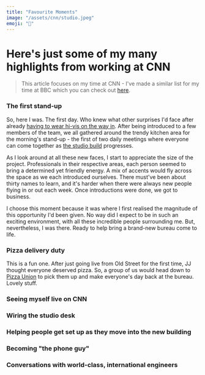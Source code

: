 ```yaml
---
title: "Favourite Moments"
image: "/assets/cnn/studio.jpeg"
emoji: "🤩"
---
```


# Here's just some of my many highlights from working at CNN

> This article focuses on my time at CNN - I've made a similar list for my time at BBC which you can check out [here](/bbc/best-bits-so-far).

<Picture pic="/assets/cnn/space.jpg" caption="" alt="Social office space" />

### The first stand-up

So, here I was. The first day. Who knew what other surprises I'd face after already [having to wear hi-vis on the way in](/cnn/a-new-home). After being introduced to a few members of the team, we all gathered around the trendy kitchen area for the morning's stand-up - the first of two daily meetings where everyone can come together as [the studio build](/cnn/a-new-home) progresses.

As I look around at all these new faces, I start to appreciate the size of the project. Professionals in their respective areas, each person seemed to bring a determined yet friendly energy. A mix of accents would fly across the space as we each introduced ourselves. There must've been about thirty names to learn, and it's harder when there were always new people flying in or out each week. Once introductions were done, we got to business.

<Picture
	pic="/assets/cnn/meeting.jpg"
	caption="Later on, the stand-ups would move into this posh viewing room."
	alt="Team meeting"
/>

I choose this moment because it was where I first realised the magnitude of this opportunity I'd been given. No way did I expect to be in such an exciting environment, with all these incredible people surrounding me. But, nevertheless, I was there. Ready to help bring a brand-new bureau come to life.

<Picture pic="/assets/cnn/pizza.jpg" caption="" alt="Trendy pizza place" />

### Pizza delivery duty

This is a fun one. After just going live from Old Street for the first time, JJ thought everyone deserved pizza. So, a group of us would head down to [Pizza Union](https://www.pizzaunion.com/) to pick them up and make everyone's day back at the bureau. Lovely stuff.

<Picture pic="/assets/cnn/me-on-cnn.gif" caption="" alt="Me on CNN" />

### Seeing myself live on CNN

<Picture pic="/assets/cnn/spin.gif" caption="" alt="Spinning studio desk" />

### Wiring the studio desk

### Helping people get set up as they move into the new building

### Becoming "the phone guy"

<Picture
	pic="/assets/cnn/group.jpeg"
	caption=""
	alt="Group picture in the studio"
/>

### Conversations with world-class, international engineers
